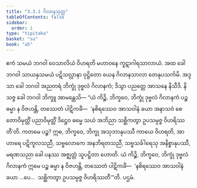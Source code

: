 ```yaml
---
title: "3.3.1 ဂိလာနသုတ္တ"
tableOfContents: false
sidebar:
  order: 1
type: "tipitaka"
basket: "su"
book: "a5"
---
```



<DynamicBreadcrumb />

<Division number="121" book="a5">

<Paragraph number="700" book="a5">
ဧကံ သမယံ ဘဂဝါ ဝေသာလိယံ ဝိဟရတိ မဟာဝနေ ကူဋာဂါရသာလာယံ. အထ ခေါ ဘဂဝါ သာယနှသမယံ ပဋိသလ္လာနာ ဝုဋ္ဌိတော ယေန ဂိလာနသာလာ တေနုပသင်္ကမိ. အဒ္ဒသာ ခေါ ဘဂဝါ အညတရံ ဘိက္ခုံ ဒုဗ္ဗလံ ဂိလာနကံ; ဒိသွာ ပညတ္တေ အာသနေ နိသီဒိ. နိသဇ္ဇ ခေါ ဘဂဝါ ဘိက္ခူ အာမန္တေသိ—
</Paragraph>

<Paragraph number="701" book="a5">
“ယံ ကိဉ္စိ, ဘိက္ခဝေ, ဘိက္ခုံ ဒုဗ္ဗလံ ဂိလာနကံ ပဉ္စ ဓမ္မာ န ဝိဇဟန္တိ, တဿေတံ ပါဋိကင်္ခံ—  ‘နစိရဿေဝ အာသဝါနံ ခယာ အနာသဝံ စေတောဝိမုတ္တိံ ပညာဝိမုတ္တိံ ဒိဋ္ဌေဝ ဓမ္မေ သယံ အဘိညာ သစ္ဆိကတွာ ဥပသမ္ပဇ္ဇ ဝိဟရိဿတီ’တိ.
</Paragraph>

<Paragraph number="702" book="a5">
ကတမေ ပဉ္စ? ဣဓ, ဘိက္ခဝေ, ဘိက္ခု အသုဘာနုပဿီ ကာယေ ဝိဟရတိ, အာဟာရေ ပဋိကူလသညီ, သဗ္ဗလောကေ အနဘိရတသညီ, သဗ္ဗသင်္ခါရေသု အနိစ္စာနုပဿီ, မရဏသညာ ခေါ ပနဿ အဇ္ဈတ္တံ သူပဋ္ဌိတာ ဟောတိ. ယံ ကိဉ္စိ, ဘိက္ခဝေ, ဘိက္ခုံ ဒုဗ္ဗလံ ဂိလာနကံ ဣမေ ပဉ္စ ဓမ္မာ န ဝိဇဟန္တိ, တဿေတံ ပါဋိကင်္ခံ—  ‘နစိရဿေဝ အာသဝါနံ ခယာ …ပေ…  သစ္ဆိကတွာ ဥပသမ္ပဇ္ဇ ဝိဟရိဿတီ’”တိ.

</Paragraph>
</Division>

<Paragraph number="703" type="center" book="a5">
ပဌမံ.
</Paragraph>